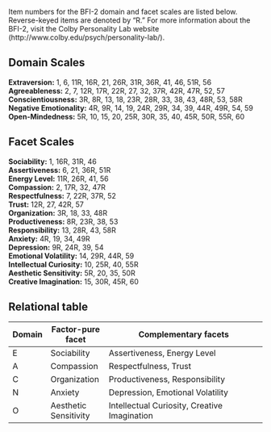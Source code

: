 Item numbers for the BFI-2 domain and facet scales are listed below. Reverse-keyed items are denoted by “R.”
For more information about the BFI-2, visit the Colby Personality Lab website
(http://www.colby.edu/psych/personality-lab/).

## Domain Scales

**Extraversion:** 1, 6, 11R, 16R, 21, 26R, 31R, 36R, 41, 46, 51R, 56  
**Agreeableness:** 2, 7, 12R, 17R, 22R, 27, 32, 37R, 42R, 47R, 52, 57  
**Conscientiousness:** 3R, 8R, 13, 18, 23R, 28R, 33, 38, 43, 48R, 53, 58R  
**Negative Emotionality:** 4R, 9R, 14, 19, 24R, 29R, 34, 39, 44R, 49R, 54, 59
**Open-Mindedness:** 5R, 10, 15, 20, 25R, 30R, 35, 40, 45R, 50R, 55R, 60  

## Facet Scales
**Sociability:** 1, 16R, 31R, 46  
**Assertiveness:** 6, 21, 36R, 51R  
**Energy Level:** 11R, 26R, 41, 56  
**Compassion:** 2, 17R, 32, 47R  
**Respectfulness:** 7, 22R, 37R, 52  
**Trust:** 12R, 27, 42R, 57  
**Organization:** 3R, 18, 33, 48R  
**Productiveness:** 8R, 23R, 38, 53  
**Responsibility:** 13, 28R, 43, 58R  
**Anxiety:** 4R, 19, 34, 49R  
**Depression:** 9R, 24R, 39, 54  
**Emotional Volatility:** 14, 29R, 44R, 59  
**Intellectual Curiosity:** 10, 25R, 40, 55R  
**Aesthetic Sensitivity:** 5R, 20, 35, 50R  
**Creative Imagination:** 15, 30R, 45R, 60  


## Relational table

| Domain | Factor-pure facet | Complementary facets        |
| ---    | -------           | --------------------        |
| E      | Sociability       | Assertiveness, Energy Level |
| A      | Compassion        | Respectfulness, Trust       |
| C      | Organization      | Productiveness, Responsibility |
| N      | Anxiety           | Depression, Emotional Volatility |
| O      | Aesthetic Sensitivity | Intellectual Curiosity, Creative Imagination |
